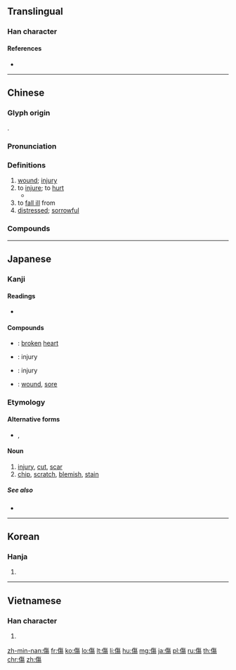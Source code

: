 {{also|伤}}
==Translingual==

===Han character===
{{Han char|rn=9|rad=人|as=11|sn=13|four=28227|canj=OOAH|ids=⿰亻𬀷}}

====References====
* {{Han ref|kx=0115.010|dkj=01029|dj=0244.070|hdz=10211.090|uh=50B7|ud=20663|bh=B6CB|bd=46795}}

----

==Chinese==
{{zh-forms|s=伤}}

===Glyph origin===
{{Han etym}}
{{Han compound|人|𥏻|ls=psc|c1=s|c2=p}}.

===Pronunciation===
{{zh-pron
|m=shāng
|c=soeng1
|h=pfs=sông
|md=siŏng
|mn=qz,tw,xm:siong/zz:siang/qz,tw,xm:siuⁿ/zz:sioⁿ
|mn_note=siuⁿ/sioⁿ - vernacular; siong/siang - literary
|w=1saan
|mc=y
|oc=y
|cat=n,v,a
}}

===Definitions===
{{zh-hanzi}}

# [[wound]]; [[injury]]
# to [[injure]]; to [[hurt]]
#* {{zh-x|我 又 要 叫 你 和 女人 彼此 為 仇。你 的 後裔 和 女人 的 後裔 也 彼此 為 仇。女人 的 後裔 要 傷 你 的 頭，你 要 傷 他 的 腳跟。|And I will put enmity between thee and the woman, and between thy seed and her seed; it shall '''bruise''' thy head, and thou shalt '''bruise''' his heel.}}
# to [[fall ill]] from
# [[distressed]]; [[sorrowful]]

===Compounds===
{{zh-der|傷亡|傷兵|傷害|傷心|傷悲|傷悼|傷惱筋|傷殘|傷殘人奧運會|傷熱|傷疤|傷病員|傷神|傷者|傷腦筋|傷財|傷風|割傷|傷化敗俗|傷藥|傷痕纍纍|傷感|刮傷|傷感情|傷食|七損八傷|中傷|傷酒|傷弓之鳥|哀而不傷|傷寒論|傷寒|傷損|不傷脾胃|傷亡枕藉|刀傷|傷單|傷害保險|心傷|傷時感事|不死即傷|兩敗俱傷|憂傷|傷懷|亂俗傷風|傷屈|惋傷|刺傷|悽傷|吃傷了|悲秋傷春|悲傷|怛傷|傷痕累累|傷和氣|不傷|傷痍|傷耗|傷痕|傷身|感傷|傷氣|傷口|傷痕文學|傷天害理|外傷|傷勢|傷科|悲傷感|何傷|傷人|傷患|傷害罪|對景傷情|五勞七傷|出口傷人|傷員|失飢傷飽|傷殘人|內傷|憂能傷人|傷逝|不傷天理|勞傷|傷號|傷痛|受傷|傷俘|傷風敗俗|哀傷|傷情|勞民傷財|努傷|創傷|凍傷|二度燒傷|傷筋動骨|傷生|傷心慘目|傷嗟|傷元氣|工傷|碰傷|扭傷|死傷相藉|視人如傷|敗俗傷風|敗俗傷化|視民如傷|殺傷力|物傷其類|殺傷|拉傷|擊傷|毀傷|睹物傷情|故自傷殘|損傷|視人畏傷|燒傷|穀賤傷農|歎傷|無傷大雅|打傷|操刀傷錦|暗箭傷人|砍傷|砸傷|破傷風|死傷|瘀傷|有傷風化|皮肉之傷|療傷|摔傷|探傷|睹景傷情|救死扶傷|灼傷|斑疹傷寒|死傷相枕|燙傷|敗化傷風|無傷|折傷|撞傷|毆傷|挫傷|擦傷|暗傷|重傷風|立雪神傷|遍體鱗傷|裹傷|觸物傷情|黯然神傷|重傷|言多傷行|鱗傷|負傷|腸傷寒|養虎傷身|輕傷|養傷|觸景傷懷|重傷罪|過失傷害|非死即傷|電傷|驗傷|運動傷害|迴腸傷氣|跌打損傷|自傷|誤傷|腦挫傷|觸目傷心|觸景傷情|螫傷|致命傷}}

----

==Japanese==

===Kanji===
{{ja-kanji|grade=6|rs=人11}}

====Readings====
* {{ja-readings|on=[[しょう]] (shō)|kun=[[きず]] (kizu), [[いたむ]] (itamu)}}

====Compounds====
* {{ja-r|傷心|しょうしん}}: [[broken]] [[heart]]
* {{ja-r|傷害|しょうがい}}: injury
* {{ja-r|損傷|そんしょう}}: injury
* {{ja-r|負傷|ふしょう}}: [[wound]], [[sore]]

===Etymology===
{{ja-kanjitab|きず|yomi=k}}

====Alternative forms====
* {{l|ja|瑕}}, {{l|ja|疵}}

====Noun====
{{ja-noun|きず}}

# [[injury]], [[cut]], [[scar]]
# [[chip]], [[scratch]], [[blemish]], [[stain]]

=====See also=====
* {{ja-r|怪我|けが}}

----

==Korean==

===Hanja===
{{ko-hanja|hangeul=상|rv=sang|mr=sang}}

# {{defn|lang=ko|sort=人11}}

----

==Vietnamese==

===Han character===
{{vi-hantu|thương|rs=人11}}

# {{defn|lang=vi|sort=人11}}

[[zh-min-nan:傷]]
[[fr:傷]]
[[ko:傷]]
[[lo:傷]]
[[lt:傷]]
[[li:傷]]
[[hu:傷]]
[[mg:傷]]
[[ja:傷]]
[[pl:傷]]
[[ru:傷]]
[[th:傷]]
[[chr:傷]]
[[zh:傷]]